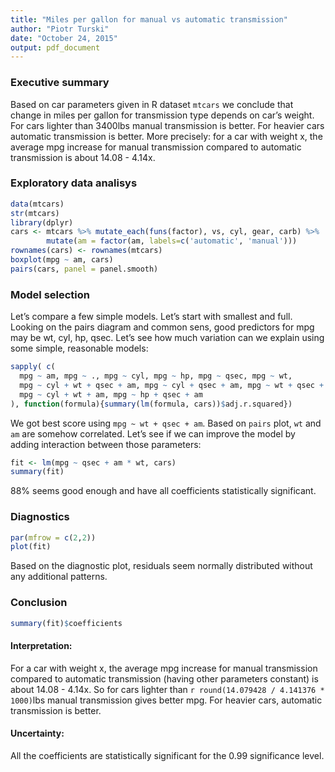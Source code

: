 ```yaml
---
title: "Miles per gallon for manual vs automatic transmission"
author: "Piotr Turski"
date: "October 24, 2015"
output: pdf_document
---
```


### Executive summary

Based on car parameters given in R dataset `mtcars` we conclude that change in miles per gallon for transmission type depends on car's weight. For cars lighter than 3400lbs manual transmission is better. For heavier cars automatic transmission is better. More precisely: for a car with weight x, the average mpg increase for manual transmission compared to automatic transmission is about 14.08 - 4.14x.

### Exploratory data analisys

```r
data(mtcars)
str(mtcars)
library(dplyr)
cars <- mtcars %>% mutate_each(funs(factor), vs, cyl, gear, carb) %>% 
        mutate(am = factor(am, labels=c('automatic', 'manual')))
rownames(cars) <- rownames(mtcars)
boxplot(mpg ~ am, cars)
pairs(cars, panel = panel.smooth)
```

### Model selection

Let's compare a few simple models. Let's start with smallest and full. Looking on the pairs diagram and common sens, good predictors for mpg may be wt, cyl, hp, qsec. Let's see how much variation can we explain using some simple, reasonable models:


```r
sapply( c(
  mpg ~ am, mpg ~ ., mpg ~ cyl, mpg ~ hp, mpg ~ qsec, mpg ~ wt,
  mpg ~ cyl + wt + qsec + am, mpg ~ cyl + qsec + am, mpg ~ wt + qsec + am, 
  mpg ~ cyl + wt + am, mpg ~ hp + qsec + am
), function(formula){summary(lm(formula, cars))$adj.r.squared})
```

We got best score using `mpg ~ wt + qsec + am`. Based on `pairs` plot, `wt` and `am` are somehow correlated. Let's see if we can improve the model by adding interaction between those parameters:
```r
fit <- lm(mpg ~ qsec + am * wt, cars)
summary(fit)
```
88% seems good enough and have all coefficients statistically significant.

### Diagnostics

```r
par(mfrow = c(2,2))
plot(fit)
```

Based on the diagnostic plot, residuals seem normally distributed without any additional patterns.

### Conclusion
```r
summary(fit)$coefficients
```

#### Interpretation:
For a car with weight x, the average mpg increase for manual transmission compared to automatic transmission (having other parameters constant) is about 14.08 - 4.14x. So for cars lighter than `r round(14.079428 / 4.141376 * 1000)`lbs manual transmission gives better mpg. For heavier cars, automatic transmission is better.

#### Uncertainty:
All the coefficients are statistically significant for the 0.99 significance level.

